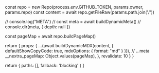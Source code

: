 

  const repo = new Repo(process.env.GITHUB_TOKEN, params.owner, params.repo)
  const content = await repo.getFileRaw(params.path.join('/'))

  // console.log("META")
  // const meta = await buildDynamicMeta()
  // console.dir(meta, { depth: null })

  const pageMap = await repo.buildPageMap()

  return {
    props: {
      ...(await buildDynamicMDX(content, {
        defaultShowCopyCode: true,
        mdxOptions: {
          format: "md"
        }
      })),
      // ...meta
      __nextra_pageMap: Object.values(pageMap),
    },
    revalidate: 10
  }
}

  return {
    paths: [],
    fallback: 'blocking'
  }
}

<RemoteContent />
